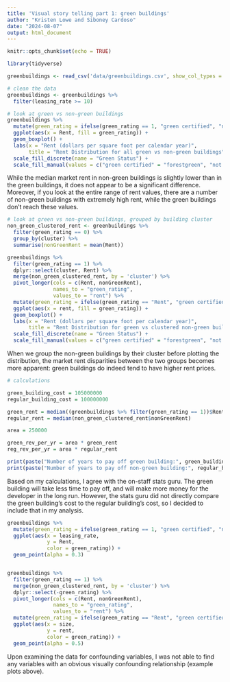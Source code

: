 ```yaml
---
title: 'Visual story telling part 1: green buildings'
author: "Kristen Lowe and Siboney Cardoso"
date: "2024-08-07"
output: html_document
---
```


```r
knitr::opts_chunk$set(echo = TRUE)
```

```r
library(tidyverse)
```

```r
greenbuildings <- read_csv('data/greenbuildings.csv', show_col_types = FALSE)

# clean the data
greenbuildings <- greenbuildings %>% 
  filter(leasing_rate >= 10)

# look at green vs non-green buildings
greenbuildings %>% 
  mutate(green_rating = ifelse(green_rating == 1, "green certified", "not green")) %>% 
  ggplot(aes(x = Rent, fill = green_rating)) +
  geom_boxplot() +
  labs(x = "Rent (dollars per square foot per calendar year)",
       title = "Rent Distribution for all green vs non-green buildings") +
  scale_fill_discrete(name = "Green Status") +
  scale_fill_manual(values = c("green certified" = "forestgreen", "not green" = "coral"))
```

While the median market rent in non-green buildings is slightly lower than in the green buildings, it does not appear to be a significant difference. Moreover, if you look at the entire range of rent values, there are a number of non-green buildings with extremely high rent, while the green buildings don't reach these values.

```r
# look at green vs non-green buildings, grouped by building cluster
non_green_clustered_rent <- greenbuildings %>% 
  filter(green_rating == 0) %>% 
  group_by(cluster) %>% 
  summarise(nonGreenRent = mean(Rent))

greenbuildings %>%
  filter(green_rating == 1) %>% 
  dplyr::select(cluster, Rent) %>% 
  merge(non_green_clustered_rent, by = 'cluster') %>% 
  pivot_longer(cols = c(Rent, nonGreenRent), 
               names_to = "green_rating", 
               values_to = "rent") %>%
  mutate(green_rating = ifelse(green_rating == "Rent", "green certified", "not green (clustered)")) %>% 
  ggplot(aes(x = rent, fill = green_rating)) +
  geom_boxplot() +
  labs(x = "Rent (dollars per square foot per calendar year)",
       title = "Rent Distribution for green vs clustered non-green buildings") +
  scale_fill_discrete(name = "Green Status") +
  scale_fill_manual(values = c("green certified" = "forestgreen", "not green (clustered)" = "coral"))
```

When we group the non-green buildings by their cluster before plotting the distribution, the market rent disparities between the two groups becomes more apparent: green buildings do indeed tend to have higher rent prices.

```r
# calculations

green_building_cost = 105000000
regular_building_cost = 100000000

green_rent = median((greenbuildings %>% filter(green_rating == 1))$Rent)
regular_rent = median(non_green_clustered_rent$nonGreenRent)

area = 250000

green_rev_per_yr = area * green_rent
reg_rev_per_yr = area * regular_rent

print(paste("Number of years to pay off green building:", green_building_cost / green_rev_per_yr))
print(paste("Number of years to pay off non-green building:", regular_building_cost / reg_rev_per_yr))
```
Based on my calculations, I agree with the on-staff stats guru. The green building will take less time to pay off, and will make more money for the developer in the long run. However, the stats guru did not directly compare the green building's cost to the regular building's cost, so I decided to include that in my analysis.

```r
greenbuildings %>% 
  mutate(green_rating = ifelse(green_rating == 1, "green certified", "not green")) %>% 
  ggplot(aes(x = leasing_rate,
             y = Rent,
             color = green_rating)) +
  geom_point(alpha = 0.3)


greenbuildings %>%
  filter(green_rating == 1) %>% 
  merge(non_green_clustered_rent, by = 'cluster') %>% 
  dplyr::select(-green_rating) %>% 
  pivot_longer(cols = c(Rent, nonGreenRent), 
               names_to = "green_rating", 
               values_to = "rent") %>% 
  mutate(green_rating = ifelse(green_rating == "Rent", "green certified", "not green (clustered)")) %>% 
  ggplot(aes(x = size,
             y = rent,
             color = green_rating)) +
  geom_point(alpha = 0.5)
```

Upon examining the data for confounding variables, I was not able to find any variables with an obvious visually confounding relationship (example plots above).